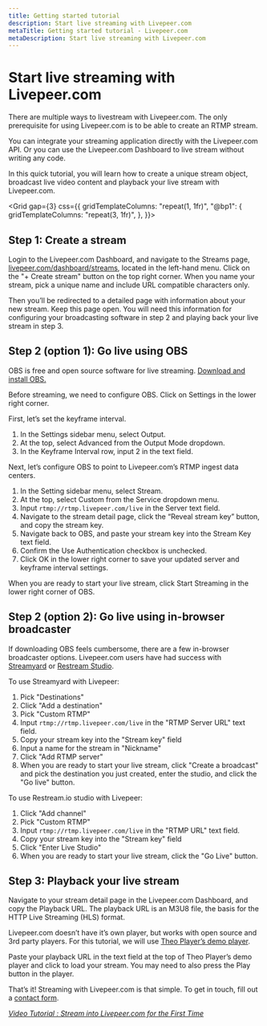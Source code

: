 ```yaml
---
title: Getting started tutorial
description: Start live streaming with Livepeer.com
metaTitle: Getting started tutorial - Livepeer.com
metaDescription: Start live streaming with Livepeer.com
---
```


# Start live streaming with Livepeer.com

There are multiple ways to livestream with Livepeer.com. The only prerequisite
for using Livepeer.com is to be able to create an RTMP stream.

You can integrate your streaming application directly with the Livepeer.com API.
Or you can use the Livepeer.com Dashboard to live stream without writing any
code.

In this quick tutorial, you will learn how to create a unique stream object,
broadcast live video content and playback your live stream with Livepeer.com.

<Grid
  gap={3}
  css={{
    gridTemplateColumns: "repeat(1, 1fr)",
    "@bp1": {
      gridTemplateColumns: "repeat(3, 1fr)",
    },
  }}>
  <Card
    href="/docs/guides/start-live-streaming/tutorial#step-1-create-a-stream"
    title="Step 1: Create a stream"
    label="Jump to section"
  />
  <Card
    href="/docs/guides/start-live-streaming/tutorial#step-2-option-1-go-live-using-obs"
    title="Step 2: Go live"
    label="Jump to section"
  />
  <Card
    href="/docs/guides/start-live-streaming/tutorial#step-3-playback-your-live-stream"
    title="Step 3: Playback your live stream"
    label="Jump to section"
  />
</Grid>

## Step 1: Create a stream

Login to the Livepeer.com Dashboard, and navigate to the Streams page,
[livepeer.com/dashboard/streams](https://livepeer.com/dashboard/streams),
located in the left-hand menu. Click on the "+ Create stream" button on the top
right corner. When you name your stream, pick a unique name and include URL
compatible characters only.

Then you’ll be redirected to a detailed page with information about your new
stream. Keep this page open. You will need this information for configuring your
broadcasting software in step 2 and playing back your live stream in step 3.

## Step 2 (option 1): Go live using OBS

OBS is free and open source software for live streaming.
[Download and install OBS.](https://obsproject.com/download)

Before streaming, we need to configure OBS. Click on Settings in the lower right
corner.

First, let’s set the keyframe interval.

1. In the Settings sidebar menu, select Output.
2. At the top, select Advanced from the Output Mode dropdown.
3. In the Keyframe Interval row, input 2 in the text field.

Next, let’s configure OBS to point to Livepeer.com’s RTMP ingest data centers.

1. In the Setting sidebar menu, select Stream.
2. At the top, select Custom from the Service dropdown menu.
3. Input `rtmp://rtmp.livepeer.com/live` in the Server text field.
4. Navigate to the stream detail page, click the “Reveal stream key” button, and
   copy the stream key.
5. Navigate back to OBS, and paste your stream key into the Stream Key text
   field.
6. Confirm the Use Authentication checkbox is unchecked.
7. Click OK in the lower right corner to save your updated server and keyframe
   interval settings.

When you are ready to start your live stream, click Start Streaming in the lower
right corner of OBS.

## Step 2 (option 2): Go live using in-browser broadcaster

If downloading OBS feels cumbersome, there are a few in-browser broadcaster
options. Livepeer.com users have had success with
[Streamyard](https://streamyard.com/) or
[Restream Studio](https://restream.io/).

To use Streamyard with Livepeer:

1. Pick "Destinations"
2. Click "Add a destination"
3. Pick "Custom RTMP"
4. Input `rtmp://rtmp.livepeer.com/live` in the "RTMP Server URL" text field.
5. Copy your stream key into the "Stream key" field
6. Input a name for the stream in "Nickname"
7. Click "Add RTMP server"
8. When you are ready to start your live stream, click "Create a broadcast" and
   pick the destination you just created, enter the studio, and click the "Go
   live" button.

To use Restream.io studio with Livepeer:

1. Click "Add channel"
2. Pick "Custom RTMP"
3. Input `rtmp://rtmp.livepeer.com/live` in the "RTMP URL" text field.
4. Copy your stream key into the "Stream key" field
5. Click "Enter Live Studio"
6. When you are ready to start your live stream, click the "Go Live" button.

## Step 3: Playback your live stream

Navigate to your stream detail page in the Livepeer.com Dashboard, and copy the
Playback URL. The playback URL is an M3U8 file, the basis for the HTTP Live
Streaming (HLS) format.

Livepeer.com doesn’t have it’s own player, but works with open source and 3rd
party players. For this tutorial, we will use
[Theo Player’s demo player](https://demo.theoplayer.com/test-your-stream-with-statistics).

Paste your playback URL in the text field at the top of Theo Player’s demo
player and click to load your stream. You may need to also press the Play button
in the player.

That’s it! Streaming with Livepeer.com is that simple. To get in touch, fill out
a [contact form](/contact).

_[Video Tutorial : Stream into Livepeer.com for the First Time](https://livepeer.com/blog/video-tutorial-stream-into-livepeer-for-the-first-time)_
